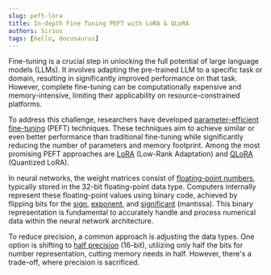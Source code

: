 ```yaml
---
slug: peft-lora
title: In-depth Fine Tuning PEFT with LoRA & QLoRA
authors: Sirius
tags: [hello, docusaurus]
---
```


Fine-tuning is a crucial step in unlocking the full potential of large language models (LLMs). It involves adapting the pre-trained LLM to a specific task or domain, resulting in significantly improved performance on that task. However, complete fine-tuning can be computationally expensive and memory-intensive, limiting their applicability on resource-constrained platforms.

To address this challenge, researchers have developed [parameter-efficient fine-tuning](https://huggingface.co/docs/peft/index) (PEFT) techniques. These techniques aim to achieve similar or even better performance than traditional fine-tuning while significantly reducing the number of parameters and memory footprint. Among the most promising PEFT approaches are [LoRA](https://huggingface.co/docs/peft/conceptual_guides/lora) (Low-Rank Adaptation) and [QLoRA](https://huggingface.co/blog/4bit-transformers-bitsandbytes) (Quantized LoRA).

In neural networks, the weight matrices consist of [floating-point numbers](https://en.wikipedia.org/wiki/Floating-point_arithmetic), typically stored in the 32-bit floating-point data type. Computers internally represent these floating-point values using binary code, achieved by flipping bits for the [sign](<https://en.wikipedia.org/wiki/Integer_(computer_science)>), [exponent](https://en.wikipedia.org/wiki/Exponentiation), and [significant](https://en.wikipedia.org/wiki/Significand) (mantissa). This binary representation is fundamental to accurately handle and process numerical data within the neural network architecture.

To reduce precision, a common approach is adjusting the data types. One option is shifting to [half precision](https://en.wikipedia.org/wiki/Half-precision_floating-point_format) (16-bit), utilizing only half the bits for number representation, cutting memory needs in half. However, there's a trade-off, where precision is sacrificed.

